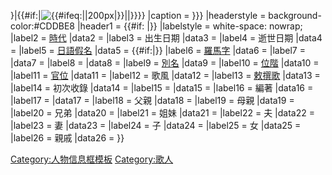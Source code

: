 {{Infobox
| bodyclass = vcard
| aboveclass = fn
|above = {{{名稱}}}
|abovestyle = background-color: #FFFFDD
|image = {{#if:{{{圖片名稱|{{{畫像|}}}}}}|{{#if:{{{圖片名稱|}}}|[[File:{{{圖片名稱}}}|{{#ifeq:{{{圖片大小|}}}||200px|{{{圖片大小}}}}}|{{PAGENAME}}]]|{{{畫像}}}}}}}
|caption = {{{圖片說明|{{{說明|}}}}}}
|headerstyle = background-color:#CDDBE8
|header1 = {{#if: {{{稱號|}}}|{{{稱號}}}}}
|labelstyle = white-space: nowrap;
|label2 = [[日本歷史|時代]]
|data2 = {{{時代|}}}
|label3 = 出生日期
|data3 = {{{出生日期|}}}
|label4 = 逝世日期
|data4 = {{{逝世日期|}}}
|label5 = [[日語假名]]
|data5 = {{#if:{{{假名|}}}|{{lang|ja|{{{假名|}}}}}}}
|label6 = [[羅馬字]]
|data6 = {{{羅馬字|}}}
|label7 = {{Link-ja|本姓}}
|data7 = {{{本姓|}}}
|label8 = {{Link-ja|家系}}
|data8 = {{{家系|}}}
|label9 = [[別名]]
|data9 = {{{別名|}}}
|label10 = [[位階]]
|data10 = {{{位階|}}}
|label11 = [[日本古代職官|官位]]
|data11 = {{{官位|}}}
|label12 = 歌風
|data12 = {{{歌風|}}}
|label13 = [[敕撰和歌集|敕撰歌]]
|data13 = {{{敕撰歌|}}}
|label14 = 初次收錄
|data14 = {{{初次收錄|}}}
|label15 = {{Link-ja|歌合}}
|data15 = {{{歌合|}}}
|label16 = 編著
|data16 = {{{編著|}}}
|label17 = {{Link-ja|家集}}
|data17 = {{{家集|}}}
|label18 = 父親
|data18 = {{{父親|}}}
|label19 = 母親
|data19 = {{{母親|}}}
|label20 = 兄弟
|data20 = {{{兄弟|}}}
|label21 = 姐妹
|data21 = {{{姐妹|}}}
|label22 = 夫
|data22 = {{{夫|}}}
|label23 = 妻
|data23 = {{{妻|}}}
|label24 = 子
|data24 = {{{子|}}}
|label25 = 女
|data25 = {{{女|}}}
|label26 = 親戚
|data26 = {{{親戚|}}}
}}<noinclude>
{{Documentation}}
[[Category:人物信息框模板]]
[[Category:歌人]]
</noinclude>
